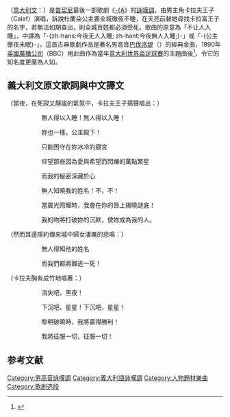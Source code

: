 {{noteTA
|T=zh-cn:今夜无人入睡; zh-tw:公主徹夜未眠;
|1=zh-cn:今夜无人入睡; zh-tw:公主徹夜未眠;
|2=zh:帕瓦羅蒂;zh-hans:帕瓦罗蒂;zh-hk:巴伐洛堤;zh-tw:帕華洛帝;
}}
{{Listen|type=music|filename=Antonio Salvarezza, Giacomo Puccini, Turandot, Nessun Dorma, Parlophon PO195.flac|title=今夜无人入睡|description=Antonio Salvarezza演唱}}
{{單雙書號轉換|'''今夜无人入睡'''}}（[[意大利文|意大利文]]：''{{lang|it|Nessun dorma}}''）是[[贾科莫·普契尼|普契尼]]最後一部歌劇《[[杜蘭朵|-{A]]》的[[詠嘆調|詠嘆調]]，由男主角卡拉夫王子（Calaf）演唱，訴說杜蘭朵公主要全城徹夜不睡，在天亮前替她尋找卡拉富王子的名字，若無法如期查出，則全城百姓都必須受死。歌曲的原意為「不让人入睡」，中譯為「-{zh-hans:今夜无人入睡; zh-hant:今夜無人入睡;}-」或「-{公主徹夜未眠}-」。這首古典歌劇作品是著名男高音[[鲁契亚诺·帕瓦罗蒂|巴伐洛堤]]（{{lang|it|Luciano Pavarotti}}）的經典金曲，1990年[[英國廣播公司|英國廣播公司]]（BBC）用此曲作為當年[[1990年國際足協世界盃|意大利世界盃足球賽]]的主題曲後<ref>{{cite news|title=A riot of colour, emotion and memories: the World Cup stands alone in the field of sport|url=https://www.independent.co.uk/sport/football/world-cup/world-cup-russia-2018-preview-lionel-messi-ronaldo-italia-90-98-england-brazil-germany-france-a8392211.html|access-date=20 August 2018|work=The Independent|archive-date=2019-05-25|archive-url=https://web.archive.org/web/20190525035600/https://www.independent.co.uk/sport/football/world-cup/world-cup-russia-2018-preview-lionel-messi-ronaldo-italia-90-98-england-brazil-germany-france-a8392211.html|dead-url=no}}</ref>，令它的知名度更廣為人知。

== 義大利文原文歌詞與中文譯文 ==
（當夜，在死寂又靜謐的氣氛中，卡拉夫王子揚聲唱出：）

: {{lang|it|Nessun dorma! Nessun dorma！}}
:: 無人得以入睡！無人得以入睡！

: {{lang|it|Tu pure, o Principessa！}}
:: 妳也一樣，公主殿下！

: {{lang|it|Nella tua fredda stanza.}}
:: 只能困守在妳冰冷的寢宮

: {{lang|it|Guardi le stelle che tremano d'amore e di speranza.}}
:: 仰望那些因為愛與希望而閃爍的萬點繁星

: {{lang|it|Ma il mio mistero è chiuso in me,}}
:: 而我的秘密深藏於心

: {{lang|it|Il nome mio nessun saprà! No! No!}}
:: 無人知曉我的姓名！不，不！

:{{lang|it|Sulla tua bocca lo dirò, quando la luce splenderà！}}
::當晨光照耀時，我會在你的唇上揭曉謎底！

: {{lang|it|Ed il mio bacio scioglierà il silenzio che ti fa mia.}}
:: 我的吻將打破妳的沉默，使妳成為我的人。


（然而耳邊隱約傳來城中婦女淒厲的悲鳴：）

: {{lang|it|Il nome suo nessun saprà...}}
:: 無人得知他的姓名

: {{lang|it|E noi dovrem, ahimè, morir, morir！}}
:: 而我們都將難逃一死！


（卡拉夫胸有成竹地唱著：）

: {{lang|it|Dilegua, o notte！}}
:: 消失吧，黑夜！

: {{lang|it|Tramontate, stelle! Tramontate, stelle！}}
:: 下沉吧，星星！下沉吧，星星！

: {{lang|it|All'alba, vincerò！}}
:: 黎明破曉時，我將贏得勝利！

: {{lang|it|Vincerò! Vincerò！}}
:: 我將征服一切，征服一切！
==参考文献==

{{reflist}}

[[Category:男高音詠嘆調|Category:男高音詠嘆調]]
[[Category:義大利語詠嘆調|Category:義大利語詠嘆調]]
[[Category:人物題材樂曲|Category:人物題材樂曲]]
[[Category:歌剧选段|Category:歌剧选段]]
